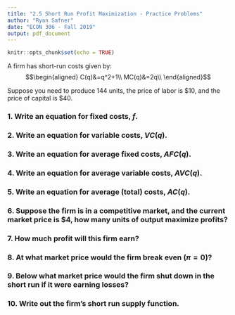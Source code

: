 ```yaml
---
title: "2.5 Short Run Profit Maximization - Practice Problems"
author: "Ryan Safner"
date: "ECON 306 - Fall 2019"
output: pdf_document
---
```


```r
knitr::opts_chunk$set(echo = TRUE)
```


A firm has short-run costs given by:
$$\begin{aligned}
C(q)&=q^2+1\\
MC(q)&=2q\\ \end{aligned}$$

Suppose you  need to produce 144 units, the price of labor is \$10, and the price of capital is \$40. 

### 1. Write an equation for fixed costs, $f$.

### 2. Write an equation for variable costs, $VC(q)$.

### 3. Write an equation for average fixed costs, $AFC(q)$.

### 4. Write an equation for average variable costs, $AVC(q)$.

### 5. Write an equation for average (total) costs, $AC(q)$.

### 6. Suppose the firm is in a competitive market, and the current market price is $4, how many units of output maximize profits?

### 7. How much profit will this firm earn?

### 8. At what market price would the firm break even $(\pi=0)$?

### 9. Below what market price would the firm shut down in the short run if it were earning losses?

### 10. Write out the firm's short run supply function.
